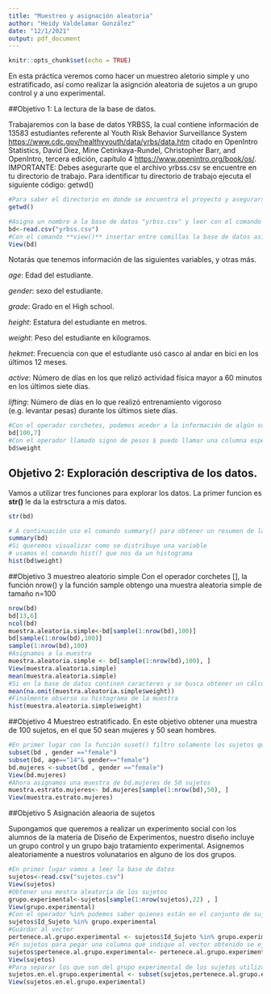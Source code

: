 ```yaml
---
title: "Muestreo y asignación aleatoria"
author: "Heidy Valdelamar González"
date: "12/1/2021"
output: pdf_document
---
```


```r
knitr::opts_chunk$set(echo = TRUE)
```

En esta práctica veremos como hacer un muestreo aletorio simple y uno estratificado, así como realizar la asignción aleatoria de sujetos a un grupo control y a uno experimental.

##Objetivo 1: La lectura de la base de datos.

Trabajaremos con la base de datos YRBSS, la cual contiene información de 13583 estudiantes referente al
Youth Risk Behavior Surveillance System <https://www.cdc.gov/healthyyouth/data/yrbs/data.htm> citado en
OpenIntro Statistics, David Diez, Mine Cetinkaya-Rundel, Christopher Barr, and OpenIntro, tercera edición,
capítulo 4 <https://www.openintro.org/book/os/>.
IMPORTANTE: Debes asegurarte que el archivo yrbss.csv se encuentre en tu directorio de trabajo. Para
identificar tu directorio de trabajo ejecuta el siguiente código: getwd()
```r
#Para saber el directorio en donde se encuentra el proyecto y asegurarse de que se encuentre en el directorio de trabajo escribir el comando **getwd()**.
getwd()
```
```r
#Asigno un nombre a la base de datos "yrbss.csv" y leer con el comando **read.csv** y entre comillas insertar la extensión.
bd<-read.csv("yrbss.csv")
#Con el comando **view()** insertar entre comillas la base de datos asignada y revisar los datos.
View(bd)
```
Notarás que tenemos información de las siguientes variables, y otras más.

*age*: Edad del estudiante.

*gender*: sexo del estudiante.

*grade*: Grado en el High school.

*height*: Estatura del estudiante en metros.

*weight*: Peso del estudiante en kilogramos.

*hekmet*: Frecuencia con que el estudiante usó casco al andar en bici en los últimos 12 meses.

*active*: Número de días en los que relizó actividad física mayor a 60 minutos en los últimos siete días.

*lifting*: Número de días en lo que realizó entrenamiento vigoroso (e.g. levantar pesas) durante los últimos
siete días.

```r
#Con el operador corchetes, podemos aceder a la información de algún sujeto o variable específico.
bd[100,7]
#Con el operador llamado signo de pesos $ puedo llamar una columna específica
bd$weight
```
## Objetivo 2: Exploración descriptiva de los datos.
Vamos a utilizar tres funciones para explorar los datos. La primer funcion es **str()** le da la estrsctura a mis datos.
```r
str(bd)
```
```r
# A continuación uso el comando summary() para obtener un resumen de la estadística descritiva de la base de datos
summary(bd)
#Si queremos visualizar como se distribuye una variable
# usamos el comando hist() que nos da un histograma
hist(bd$weight)
```
##Objetivo 3 muestreo aleatorio simple
Con el operador corchetes [], la función nrow() y la función sample obtengo una muestra aleatoria simple de tamaño n=100
```r


nrow(bd)
bd[13,6]
ncol(bd)
muestra.aleatoria.simple<-bd[sample(1:nrow(bd),100)]
bd[sample(1:nrow(bd),100)]
sample(1:nrow(bd),100) 
#Asignamos a la muestra 
muestra.aleatoria.simple <- bd[sample(1:nrow(bd),100), ]
View(muestra.aleatoria.simple)
mean(muestra.aleatoria.simple)
#Si en la base de datos continen caracteres y se busca obtener un cálculo se debe indicar la omisión de los caracteres
mean(na.omit(muestra.aleatoria.simple$weight))
#Finalmente obserso su histograma de la muestra
hist(muestra.aleatoria.simple$weight)
```
##Objetivo 4 Muestreo estratificado.
En este objetivo obtener una muestra de 100 sujetos, en el que 50 sean mujeres y 50 sean hombres.
```r
#En primer lugar con la función suset() filtro solamente los sujetos que corresponden al género femenino
subset(bd , gender =="female")
subset(bd, age=="14"& gender=="female")
bd.mujeres <-subset(bd , gender =="female")
View(bd.mujeres)
#Ahora asignamos una muestra de bd.mujeres de 50 sujetos
muestra.estrato.mujeres<- bd.mujeres[sample(1:nrow(bd),50), ]
View(muestra.estrato.mujeres)

```
##Objetivo 5 Asignación aleaoria de sujetos

Supongamos que queremos a realizar un experimento social con los alumnos de la materia de Diseño de
Experimentos, nuestro diseño incluye un grupo control y un grupo bajo tratamiento experimental. Asignemos
aleatoriamente a nuestros volunatarios en alguno de los dos grupos.
```r
#En primer lugar vamos a leer la base de datos 
sujetos<-read.csv("sujetos.csv")
View(sujetos)
#Obtener una mestra aleatoria de los sujetos
grupo.experimental<-sujetos[sample(1:nrow(sujetos),22) , ]
View(grupo.experimental)
#Con el operador %in% podemos saber quienes están en el conjunto de sujetos aleatorios seleccionados
sujetos$Id_Sujeto %in% grupo.experimental
#Guardar al vector 
pertenece.al.grupo.experimental <- sujetos$Id_Sujeto %in% grupo.experimental
#En sujetos para pegar una columna que indique al vector obtenido se ejecuta de lasiguiente manera
sujetos$pertenece.al.grupo.experimental<- pertenece.al.grupo.experimental
View(sujetos)
#Para separar los que son del grupo experimental de los sujetos utilizar la función subset()
sujetos.en.el.grupo.experimental <- subset(sujetos,pertenece.al.grupo.experimental)
View(sujetos.en.el.grupo.experimental)

```


